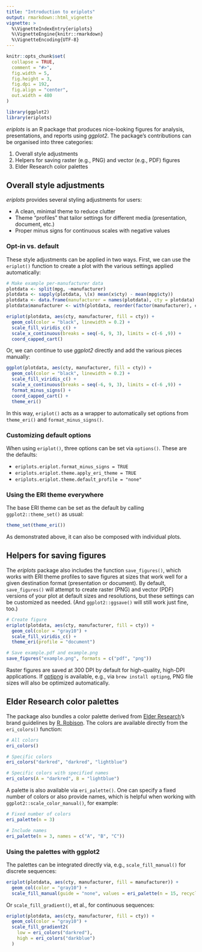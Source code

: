 ```yaml
---
title: "Introduction to eriplots"
output: rmarkdown::html_vignette
vignette: >
  %\VignetteIndexEntry{eriplots}
  %\VignetteEngine{knitr::rmarkdown}
  %\VignetteEncoding{UTF-8}
---
```


```r
knitr::opts_chunk$set(
  collapse = TRUE,
  comment = "#>",
  fig.width = 5, 
  fig.height = 3, 
  fig.dpi = 192, 
  fig.align = "center", 
  out.width = 480
)
```

```r
library(ggplot2)
library(eriplots)
```

*eriplots* is an R package that produces nice-looking figures for
analysis, presentations, and reports using *ggplot2*. The package's
contributions can be organised into three categories:

1.  Overall style adjustments
2.  Helpers for saving raster (e.g., PNG) and vector (e.g., PDF) figures
3.  Elder Research color palettes

## Overall style adjustments

*eriplots* provides several styling adjustments for users:

-   A clean, minimal theme to reduce clutter
-   Theme "profiles" that tailor settings for different media
    (presentation, document, etc.)
-   Proper minus signs for continuous scales with negative values

### Opt-in vs. default

These style adjustments can be applied in two ways. First, we can use
the `eriplot()` function to create a plot with the various settings
applied automatically:

```r
# Make example per-manufacturer data
plotdata <- split(mpg, ~manufacturer)
plotdata <- sapply(plotdata, \(x) mean(x$cty) - mean(mpg$cty))
plotdata <- data.frame(manufacturer = names(plotdata), cty = plotdata)
plotdata$manufacturer <- with(plotdata, reorder(factor(manufacturer), cty))

eriplot(plotdata, aes(cty, manufacturer, fill = cty)) +
  geom_col(color = "black", linewidth = 0.2) +
  scale_fill_viridis_c() + 
  scale_x_continuous(breaks = seq(-6, 9, 3), limits = c(-6 ,9)) + 
  coord_capped_cart()
```

Or, we can continue to use *ggplot2* directly and add the various pieces
manually:

```r
ggplot(plotdata, aes(cty, manufacturer, fill = cty)) +
  geom_col(color = "black", linewidth = 0.2) +
  scale_fill_viridis_c() +
  scale_x_continuous(breaks = seq(-6, 9, 3), limits = c(-6 ,9)) + 
  format_minus_signs() +
  coord_capped_cart() + 
  theme_eri()
```

In this way, `eriplot()` acts as a wrapper to automatically set options
from `theme_eri()` and `format_minus_signs()`.

### Customizing default options

When using `eriplot()`, three options can be set via `options()`. These
are the defaults:

-   `eriplots.eriplot.format_minus_signs = TRUE`
-   `eriplots.eriplot.theme.apply_eri_theme = TRUE`
-   `eriplots.eriplot.theme.default_profile = "none"`

### Using the ERI theme everywhere

The base ERI theme can be set as the default by calling
`ggplot2::theme_set()` as usual:

``` r
theme_set(theme_eri())
```

As demonstrated above, it can also be composed with individual plots.

## Helpers for saving figures

The *eriplots* package also includes the function `save_figures()`,
which works with ERI theme profiles to save figures at sizes that work
well for a given destination format (presentation or document). By
default, `save_figures()` will attempt to create raster (PNG) and vector
(PDF) versions of your plot at default sizes and resolutions, but these
settings can be customized as needed. (And `ggplot2::ggsave()` will
still work just fine, too.)

```r
# Create figure
eriplot(plotdata, aes(cty, manufacturer, fill = cty)) +
  geom_col(color = "gray10") +
  scale_fill_viridis_c() +
  theme_eri(profile = "document")

# Save example.pdf and example.png
save_figures("example.png", formats = c("pdf", "png"))
```

Raster figures are saved at 300 DPI by default for high-quality,
high-DPI applications. If [optipng](https://optipng.sourceforge.net/) is
available, e.g., via `brew install optipng`, PNG file sizes will also be
optimized automatically.

## Elder Research color palettes

The package also bundles a color palette derived from [Elder
Research](https://www.elderresearch.com)'s brand guidelines by
[R. Robison](https://www.linkedin.com/in/robert-robison/). The colors
are available directly from the `eri_colors()` function:

```r
# All colors
eri_colors()

# Specific colors
eri_colors("darkred", "darkred", "lightblue")

# Specific colors with specified names
eri_colors(A = "darkred", B = "lightblue")
```

A palette is also available via `eri_palette()`. One can specify a fixed
number of colors or also provide names, which is helpful when working
with `ggplot2::scale_color_manual()`, for example:

```r
# Fixed number of colors
eri_palette(n = 3)

# Include names
eri_palette(n = 3, names = c("A", "B", "C"))
```

### Using the palettes with ggplot2

The palettes can be integrated directly via, e.g., `scale_fill_manual()`
for discrete sequences:

```r
eriplot(plotdata, aes(cty, manufacturer, fill = manufacturer)) +
  geom_col(color = "gray10") +
  scale_fill_manual(guide = "none", values = eri_palette(n = 15, recycle = TRUE))
```

Or `scale_fill_gradient()`, et al., for continuous sequences:

```r
eriplot(plotdata, aes(cty, manufacturer, fill = cty)) +
  geom_col(color = "gray10") +
  scale_fill_gradient2(
    low = eri_colors("darkred"),
    high = eri_colors("darkblue")
  )
```
